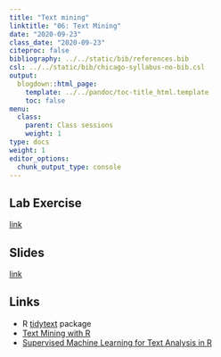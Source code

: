 ```yaml
---
title: "Text mining"
linktitle: "06: Text Mining"
date: "2020-09-23"
class_date: "2020-09-23"
citeproc: false
bibliography: ../../static/bib/references.bib
csl: ../../static/bib/chicago-syllabus-no-bib.csl
output:
  blogdown::html_page:
    template: ../../pandoc/toc-title_html.template
    toc: false
menu:
  class:
    parent: Class sessions
    weight: 1
type: docs
weight: 1
editor_options: 
  chunk_output_type: console
---
```


## Lab Exercise

[link](/assignment/06-lab)

## Slides

[link](/slides/06-textmining/slides.html)

## Links

- R [tidytext](https://juliasilge.github.io/tidytext/) package
- [Text Mining with R](https://www.tidytextmining.com/)
- [Supervised Machine Learning for Text Analysis in R](https://smltar.com/)
